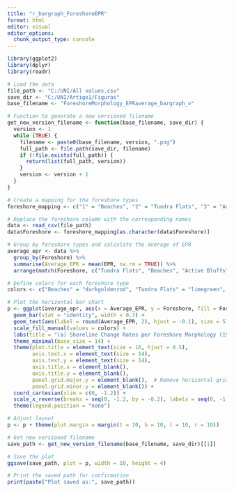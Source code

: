 ```yaml
---
title: "r_bargraph_ForeshoreEPR"
format: html
editor: visual
editor_options: 
  chunk_output_type: console
---
```


```r
library(ggplot2)
library(dplyr)
library(readr)
```

```r
# Load the data
file_path <- "C:/UNI/All values.csv"
save_dir <- "C:/UNI/Artigo1/Figuras"
base_filename <- "ForeshoreMorphology_EPRaverage_bargraph_v"

# Function to generate a new versioned filename
get_new_version_filename <- function(base_filename, save_dir) {
  version <- 1
  while (TRUE) {
    filename <- paste0(base_filename, version, ".png")
    full_path <- file.path(save_dir, filename)
    if (!file.exists(full_path)) {
      return(list(full_path, version))
    }
    version <- version + 1
  }
}

# Create a mapping for the foreshore types
foreshore_mapping <- c("1" = "Beaches", "2" = "Tundra Flats", "3" = "Active Bluffs")

# Replace the foreshore column with the corresponding names
data <- read_csv(file_path)
data$Foreshore <- foreshore_mapping[as.character(data$Foreshore)]

# Group by foreshore types and calculate the average of EPR
average_epr <- data %>%
  group_by(Foreshore) %>%
  summarise(Average_EPR = mean(EPR, na.rm = TRUE)) %>%
  arrange(match(Foreshore, c("Tundra Flats", "Beaches", "Active Bluffs")))

# Define colors for each foreshore type
colors <- c("Beaches" = "darkgoldenrod", "Tundra Flats" = "limegreen", "Active Bluffs" = "red")

# Plot the horizontal bar chart
p <- ggplot(average_epr, aes(x = Average_EPR, y = Foreshore, fill = Foreshore)) +
  geom_bar(stat = "identity", width = 0.7) +
  geom_text(aes(label = round(Average_EPR, 2), hjust = -0.1), size = 5) +
  scale_fill_manual(values = colors) +
  labs(title = "(a) Shoreline Change Rates per Foreshore Morphology (1950-2020)") +
  theme_minimal(base_size = 14) +
  theme(plot.title = element_text(size = 16, hjust = 0.5),
        axis.text.x = element_text(size = 14),
        axis.text.y = element_text(size = 14),
        axis.title.x = element_blank(),
        axis.title.y = element_blank(),
        panel.grid.major.y = element_blank(),  # Remove horizontal gridlines
        panel.grid.minor.y = element_blank()) +
  coord_cartesian(xlim = c(0, -1.2)) +
  scale_x_reverse(breaks = seq(0, -1.2, by = -0.2), labels = seq(0, -1.2, by = -0.2)) +
  theme(legend.position = "none")

# Adjust layout
p <- p + theme(plot.margin = margin(t = 10, b = 10, l = 10, r = 10))

# Get new versioned filename
save_path <- get_new_version_filename(base_filename, save_dir)[[1]]

# Save the plot
ggsave(save_path, plot = p, width = 10, height = 4)

# Print the saved path for confirmation
print(paste("Plot saved as:", save_path))

```
